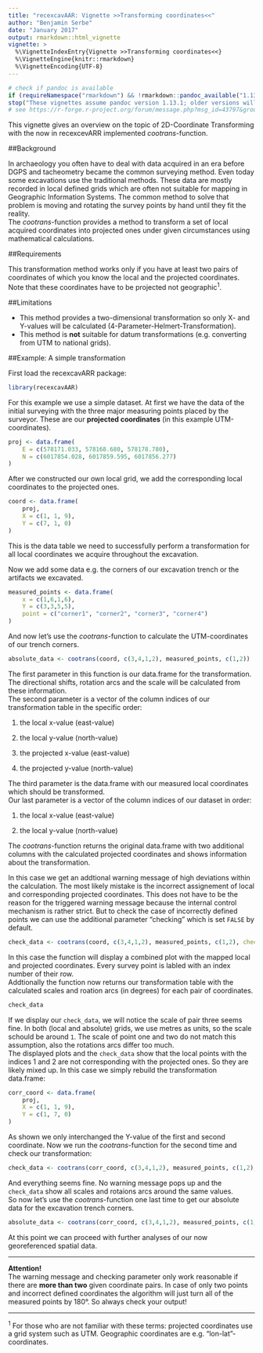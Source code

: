 ```yaml
---
title: "recexcavAAR: Vignette >>Transforming coordinates<<"
author: "Benjamin Serbe"
date: "January 2017"
output: rmarkdown::html_vignette
vignette: >
  %\VignetteIndexEntry{Vignette >>Transforming coordinates<<}
  %\VignetteEngine{knitr::rmarkdown}
  %\VignetteEncoding{UTF-8}
---
```


```r
# check if pandoc is available
if (requireNamespace("rmarkdown") && !rmarkdown::pandoc_available("1.13.1"))
stop("These vignettes assume pandoc version 1.13.1; older versions will not work.")
# see https://r-forge.r-project.org/forum/message.php?msg_id=43797&group_id=234
```

This vignette gives an overview on the topic of 2D-Coordinate Transforming with the now in recexcevARR implemented *cootrans-*function.


##Background

In archaeology you often have to deal with data acquired in an era before DGPS and tacheometry became the common surveying method. Even today some excavations use the traditional methods. These data are mostly recorded in local defined grids which are often not suitable for mapping in Geographic Information Systems. The common method to solve that problem is moving and rotating the survey points by hand until they fit the reality.  
The *cootrans-*function provides a method to transform a set of local acquired coordinates into projected ones under given circumstances using mathematical calculations. 


##Requirements

This transformation method works only if you have at least two pairs of coordinates of which you know the local and the projected coordinates. Note that these coordinates have to be projected not geographic^1^. 


##Limitations

* This method provides a two-dimensional transformation so only X- and Y-values will be calculated (4-Parameter-Helmert-Transformation).
* This method is **not** suitable for datum transformations (e.g. converting from UTM to national grids).


##Example: A simple transformation

First load the recexcavARR package:

```r
library(recexcavAAR)
```

For this example we use a simple dataset. At first we have the data of the initial surveying with the three major measuring points placed by the surveyor. These are our **projected coordinates** (in this example UTM-coordinates).

```r
proj <- data.frame(
	E = c(578171.033, 578168.680, 578178.780),
	N = c(6017854.028, 6017859.595, 6017856.277)
)
```

After we constructed our own local grid, we add the corresponding local coordinates to the projected ones.

```r
coord <- data.frame(
	proj,
	X = c(1, 1, 9),
	Y = c(7, 1, 0)
)
```
This is the data table we need to successfully perform a transformation for all local coordinates we acquire throughout the excavation. 

Now we add some data e.g. the corners of our excavation trench or the artifacts we excavated. 

```r
measured_points <- data.frame(
	x = c(1,6,1,6),
	Y = c(3,3,5,5),
	point = c("corner1", "corner2", "corner3", "corner4")
)
```

And now let's use the *cootrans-*function to calculate the UTM-coordinates of our trench corners.

```r
absolute_data <- cootrans(coord, c(3,4,1,2), measured_points, c(1,2))
```
The first parameter in this function is our data.frame for the transformation. The directional shifts, rotation arcs and the scale will be calculated from these information.  
The second parameter is a vector of the column indices of our transformation table in the specific order: 

1. the local x-value (east-value)

2. the local y-value (north-value)

3. the projected x-value (east-value)

4. the projected y-value (north-value)  

The third parameter is the data.frame with our measured local coordinates which should be transformed.  
Our last parameter is a vector of the column indices of our dataset in order:  

1. the local x-value (east-value)

2. the local y-value (north-value)  



The *cootrans-*function returns the original data.frame with two additional columns with the calculated projected coordinates and shows information about the transformation.


In this case we get an addtional warning message of high deviations within the calculation. The most likely mistake is the incorrect assignement of local and corresponding projected coordinates. This does not have to be the reason for the triggered warning message because the internal control mechanism is rather strict. But to check the case of incorrectly defined points we can use the additional parameter "checking" which is set `FALSE` by default.

```r
check_data <- cootrans(coord, c(3,4,1,2), measured_points, c(1,2), checking = TRUE)
```

In this case the function will display a combined plot with the mapped local and projected coordinates. Every survey point is labled with an index number of their row.  
Addtionally the function now returns our transformation table with the calculated scales and roation arcs (in degrees) for each pair of coordinates. 

```r
check_data
```

If we display our `check_data`, we will notice the scale of pair three seems fine. In both (local and absolute) grids, we use metres as units, so the scale schould be around `1`. The scale of point one and two do not match this assumption, also the rotations arcs differ too much.  
The displayed plots and the `check_data` show that the local points with the indices 1 and 2 are not corresponding with the projected ones. So they are likely mixed up. In this case we simply rebuild the transformation data.frame:

```r
corr_coord <- data.frame(
	proj,
	X = c(1, 1, 9),
	Y = c(1, 7, 0)
)
```
As shown we only interchanged the Y-value of the first and second coordinate. Now we run the *cootrans*-function for the second time and check our transformation:
```r
check_data <- cootrans(corr_coord, c(3,4,1,2), measured_points, c(1,2), checking = TRUE)
```

And everything seems fine. No warning message pops up and the `check_data` show all scales and rotaions arcs around the same values.  
So now let's use the *cootrans*-function one last time to get our absolute data for the excavation trench corners. 

```r
absolute_data <- cootrans(corr_coord, c(3,4,1,2), measured_points, c(1,2))
```

At this point we can proceed with further analyses of our now georeferenced spatial data.  

***
**Attention!**  
The warning message and checking parameter only work reasonable if there are **more than two** given coordinate pairs. In case of only two points and incorrect defined coordinates the algorithm will just turn all of the measured points by 180°. So always check your output!  

***
^1^ For those who are not familiar with these terms: projected coordinates use a grid system such as UTM. Geographic coordinates are e.g. "lon-lat"-coordinates.  

